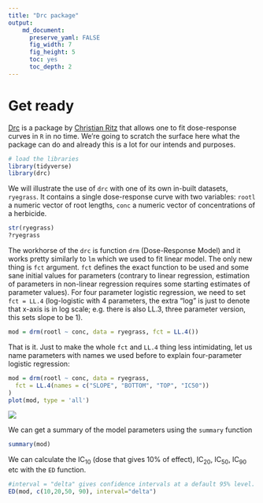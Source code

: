 ```yaml
---
title: "Drc package"
output: 
    md_document:
      preserve_yaml: FALSE
      fig_width: 7
      fig_height: 5
      toc: yes
      toc_depth: 2
---
```


# Get ready

[Drc](http://journals.plos.org/plosone/article?id=10.1371/journal.pone.0146021)
is a package by [Christian Ritz](https://bioassay.dk/) that allows one to fit
dose-response curves in `R` in no time. We're going to scratch the surface here
what the package can do and already this is a lot for our intends and purposes.

```r
# load the libraries
library(tidyverse)
library(drc)
```

We will illustrate the use of `drc` with one of its own in-built datasets,
`ryegrass`. It contains a single dose-response curve with two variables:
`rootl` a numeric vector of root lengths, `conc` a numeric vector of
concentrations of a herbicide.

```r
str(ryegrass)
?ryegrass
```

The workhorse of the `drc` is function `drm` (Dose-Response Model) and it works pretty similarly to `lm` which we used to fit linear model. The only new thing is `fct` argument. `fct` defines the exact function to be used and some sane initial values for parameters (contrary to linear regression, estimation of parameters in non-linear regression requires some starting estimates of parameter values). For four parameter logistic regression, we need to set `fct = LL.4` (log-logistic with 4 parameters, the extra "log" is just to denote that x-axis is in log scale; e.g. there is also LL.3, three parameter version, this sets slope to be 1).

```r
mod = drm(rootl ~ conc, data = ryegrass, fct = LL.4())
```

That is it. Just to make the whole `fct` and `LL.4` thing less intimidating, let us name parameters with names we used before to explain four-parameter logistic regression:

```r
mod = drm(rootl ~ conc, data = ryegrass, 
  fct = LL.4(names = c("SLOPE", "BOTTOM", "TOP", "IC50"))
)
plot(mod, type = 'all')
```

![](tasks/drm_ryegrass.png)

We can get a summary of the model parameters using the `summary` function

```r
summary(mod)
```

We can calculate the IC~10~ (dose that gives 10% of effect), IC~20~, IC~50~,
IC~90~ etc with the `ED` function.

```r
#interval = "delta" gives confidence intervals at a default 95% level.  
ED(mod, c(10,20,50, 90), interval="delta")
```
